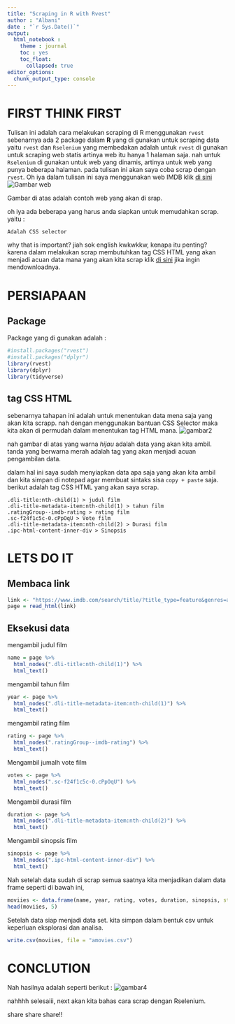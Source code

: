 ---
title: "Scraping in R with Rvest"
author : "Albani"
date : "`r Sys.Date()`"
output: 
  html_notebook :
    theme : journal
    toc : yes
    toc_float:
      collapsed: true
editor_options: 
  chunk_output_type: console
---

# FIRST THINK FIRST

Tulisan ini adalah cara melakukan scraping di R menggunakan `rvest` sebenarnya ada 2 package dalam **R** yang di gunakan untuk scraping data yaitu `rvest` dan `Rselenium` yang membedakan adalah untuk `rvest` di gunakan untuk scraping web statis artinya web itu hanya 1 halaman saja. nah untuk `Rselenium` di gunakan untuk web yang dinamis, artinya untuk web yang punya beberapa halaman. pada tulisan ini akan saya coba scrap dengan `rvest`. Oh iya dalam tulisan ini saya menggunakan web IMDB klik [di sini](https://www.imdb.com/search/title/?title_type=feature&genres=adventure&sort=user_rating,desc&num_votes=25000,) ![Gambar web](C:/Users/Administrator/Downloads/WhatsApp Image 2024-02-12 at 21.40.41.jpeg)

Gambar di atas adalah contoh web yang akan di srap.

oh iya ada beberapa yang harus anda siapkan untuk memudahkan scrap. yaitu :

    Adalah CSS selector
why that is important? jiah sok english kwkwkkw, kenapa itu penting? karena dalam melakukan scrap membutuhkan tag CSS HTML yang akan menjadi acuan data mana yang akan kita scrap klik [di sini](https://chromewebstore.google.com/detail/css-selector-capture-pro/cpnkcffhllafbdbljkmhebnpbnlhapmd) jika ingin mendownloadnya.

# PERSIAPAAN

## Package

Package yang di gunakan adalah :

```{r echo=TRUE}
#install.packages("rvest")
#install.packages("dplyr")
library(rvest)
library(dplyr)
library(tidyverse)
```

## tag CSS HTML

sebenarnya tahapan ini adalah untuk menentukan data mena saja yang akan kita scrapp. nah dengan menggunakan bantuan CSS Selector maka kita akan di permudah dalam menentukan tag HTML mana. ![gambar2](C:/Users/Administrator/Downloads/WhatsApp Image 2024-02-12 at 21.54.58.jpeg)

nah gambar di atas yang warna *hijau* adalah data yang akan kita ambil. tanda yang berwarna merah adalah tag yang akan menjadi acuan pengambilan data.

dalam hal ini saya sudah menyiapkan data apa saja yang akan kita ambil dan kita simpan di notepad agar membuat sintaks sisa `copy + paste` saja. berikut adalah tag CSS HTML yang akan saya scrap.

    .dli-title:nth-child(1) > judul film
    .dli-title-metadata-item:nth-child(1) > tahun film
    .ratingGroup--imdb-rating > rating film
    .sc-f24f1c5c-0.cPpOqU > Vote film
    .dli-title-metadata-item:nth-child(2) > Durasi film
    .ipc-html-content-inner-div > Sinopsis

# LETS DO IT

## Membaca link

```{r}
link <- "https://www.imdb.com/search/title/?title_type=feature&genres=adventure&sort=user_rating,desc&num_votes=25000,"
page = read_html(link)
```

## Eksekusi data

mengambil judul film

```{r}
name = page %>% 
  html_nodes(".dli-title:nth-child(1)") %>% 
  html_text()
```

mengambil tahun film

```{r}
year <- page %>% 
  html_nodes(".dli-title-metadata-item:nth-child(1)") %>% 
  html_text()
```

mengambil rating film

```{r}
rating <- page %>% 
  html_nodes(".ratingGroup--imdb-rating") %>% 
  html_text()
```

Mengambil jumalh vote film

```{r}
votes <- page %>% 
  html_nodes(".sc-f24f1c5c-0.cPpOqU") %>% 
  html_text()
```

Mengambil durasi film

```{r}
duration <- page %>% 
  html_nodes(".dli-title-metadata-item:nth-child(2)") %>% 
  html_text()
```

Mengambil sinopsis film

```{r}
sinopsis <- page %>% 
  html_nodes(".ipc-html-content-inner-div") %>% 
  html_text()
```

Nah setelah data sudah di scrap semua saatnya kita menjadikan dalam data frame seperti di bawah ini, 

```{r}
moviies <- data.frame(name, year, rating, votes, duration, sinopsis, stringsAsFactors = FALSE)
head(moviies, 5)
```

Setelah data siap menjadi data set. kita simpan dalam bentuk csv untuk keperluan eksplorasi dan analisa.

```{r}
write.csv(moviies, file = "amovies.csv")
```

# CONCLUTION

Nah hasilnya adalah seperti berikut :
![gambar4](C:/Users/Administrator/Downloads/WhatsApp Image 2024-02-12 at 22.37.19.jpeg)

nahhhh selesaiii, next akan kita bahas cara scrap dengan Rselenium.

share share share!!
